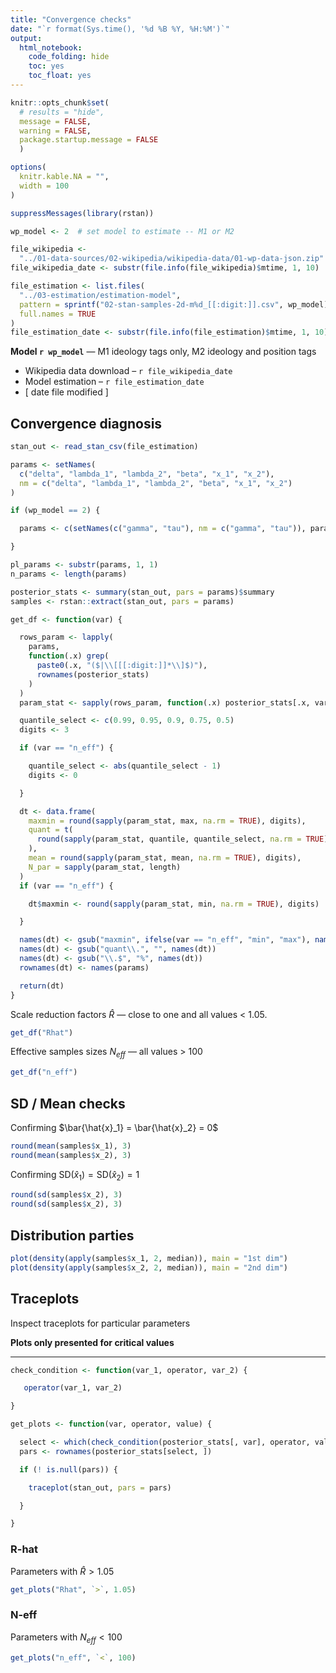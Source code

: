 ```yaml
---
title: "Convergence checks"
date: "`r format(Sys.time(), '%d %B %Y, %H:%M')`"
output:
  html_notebook:
    code_folding: hide
    toc: yes
    toc_float: yes
---
```

<style type="text/css"> <!-- .table { width: auto } ---> </style>

```r
knitr::opts_chunk$set(
  # results = "hide",
  message = FALSE,
  warning = FALSE,
  package.startup.message = FALSE
  )

options(
  knitr.kable.NA = "",
  width = 100
)
```

```r
suppressMessages(library(rstan))

wp_model <- 2  # set model to estimate -- M1 or M2

file_wikipedia <-
  "../01-data-sources/02-wikipedia/wikipedia-data/01-wp-data-json.zip"
file_wikipedia_date <- substr(file.info(file_wikipedia)$mtime, 1, 10)

file_estimation <- list.files(
  "../03-estimation/estimation-model",
  pattern = sprintf("02-stan-samples-2d-m%d_[[:digit:]].csv", wp_model),
  full.names = TRUE
)
file_estimation_date <- substr(file.info(file_estimation)$mtime, 1, 10)
```

__Model `r wp_model`__ — M1 ideology tags only, M2 ideology and position tags

+ Wikipedia data download -- `r file_wikipedia_date`
+ Model estimation -- `r file_estimation_date`
+ [ date file modified ]


## Convergence diagnosis
```r
stan_out <- read_stan_csv(file_estimation)
```

```r
params <- setNames(
  c("delta", "lambda_1", "lambda_2", "beta", "x_1", "x_2"),
  nm = c("delta", "lambda_1", "lambda_2", "beta", "x_1", "x_2")
)

if (wp_model == 2) {

  params <- c(setNames(c("gamma", "tau"), nm = c("gamma", "tau")), params)

}

pl_params <- substr(params, 1, 1)
n_params <- length(params)

posterior_stats <- summary(stan_out, pars = params)$summary
samples <- rstan::extract(stan_out, pars = params)
```

```r
get_df <- function(var) {

  rows_param <- lapply(
    params,
    function(.x) grep(
      paste0(.x, "($|\\[[[:digit:]]*\\]$)"),
      rownames(posterior_stats)
    )
  )
  param_stat <- sapply(rows_param, function(.x) posterior_stats[.x, var])

  quantile_select <- c(0.99, 0.95, 0.9, 0.75, 0.5)
  digits <- 3

  if (var == "n_eff") {

    quantile_select <- abs(quantile_select - 1)
    digits <- 0

  }

  dt <- data.frame(
    maxmin = round(sapply(param_stat, max, na.rm = TRUE), digits),
    quant = t(
      round(sapply(param_stat, quantile, quantile_select, na.rm = TRUE), digits)
    ),
    mean = round(sapply(param_stat, mean, na.rm = TRUE), digits),
    N_par = sapply(param_stat, length)
  )
  if (var == "n_eff") {

    dt$maxmin <- round(sapply(param_stat, min, na.rm = TRUE), digits)

  }

  names(dt) <- gsub("maxmin", ifelse(var == "n_eff", "min", "max"), names(dt))
  names(dt) <- gsub("quant\\.", "", names(dt))
  names(dt) <- gsub("\\.$", "%", names(dt))
  rownames(dt) <- names(params)

  return(dt)
}
```

Scale reduction factors $\hat{R}$ --- close to one and all values < 1.05.

```r
get_df("Rhat")
```

Effective samples sizes $N_{eff}$ --- all values > 100

```r
get_df("n_eff")
```


## SD / Mean checks

Confirming $\bar{\hat{x}_1} = \bar{\hat{x}_2} = 0$

```r
round(mean(samples$x_1), 3)
round(mean(samples$x_2), 3)
```

Confirming $\text{SD}(\hat{x}_1) = \text{SD}(\hat{x}_2) = 1$

```r
round(sd(samples$x_2), 3)
round(sd(samples$x_2), 3)
```


## Distribution parties

```r
plot(density(apply(samples$x_1, 2, median)), main = "1st dim")
plot(density(apply(samples$x_2, 2, median)), main = "2nd dim")
```


## Traceplots

Inspect traceplots for particular parameters

__Plots only presented for critical values__

-----

```r
check_condition <- function(var_1, operator, var_2) {

   operator(var_1, var_2)

}

get_plots <- function(var, operator, value) {

  select <- which(check_condition(posterior_stats[, var], operator, value))
  pars <- rownames(posterior_stats[select, ])

  if (! is.null(pars)) {

    traceplot(stan_out, pars = pars)

  }

}
```

### R-hat

Parameters with $\hat{R} > 1.05$

```r
get_plots("Rhat", `>`, 1.05)
```

### N-eff

Parameters with $N_{eff} < 100$

```r
get_plots("n_eff", `<`, 100)
```
